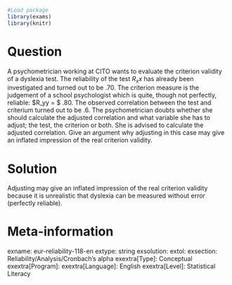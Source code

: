 ```r
#Load package
library(exams)
library(knitr)
```
Question
========
A psychometrician working at CITO wants to evaluate the criterion validity of a dyslexia test. The reliability of the test $R_xx$ has already been investigated and turned out to be .70. The criterion measure is the judgement of a school psychologist which is quite, though not perfectly, reliable: $R_yy = $ .80. The observed correlation between the test and criterium turned out to be .6. The psychometrician doubts whether she should calculate the adjusted correlation and what variable she has to adjust; the test, the criterion or both. She is advised to calculate the adjusted correlation. Give an argument why adjusting in this case may give an inflated impression of the real criterion validity.


Solution
========
Adjusting may give an inflated impression of the real criterion validity because it is unrealistic that dyslexia can be measured without error (perfectly reliable).


Meta-information
================
exname: eur-reliability-118-en
extype: string
exsolution: 
extol: 
exsection: Reliability/Analysis/Cronbach's alpha
exextra[Type]: Conceptual
exextra[Program]: 
exextra[Language]: English
exextra[Level]: Statistical Literacy
